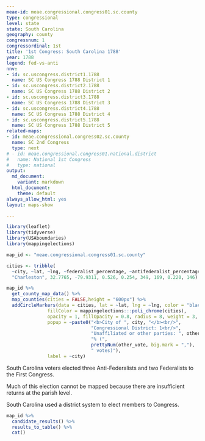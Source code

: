 ```yaml
---
meae-id: meae.congressional.congress01.sc.county
type: congressional
level: state
state: South Carolina
geography: county
congressnum: 1
congressordinal: 1st
title: '1st Congress: South Carolina 1788'
year: 1788
legend: fed-vs-anti
nnv:
- id: sc.uscongress.district1.1788
  name: SC US Congress 1788 District 1
- id: sc.uscongress.district2.1788
  name: SC US Congress 1788 District 2
- id: sc.uscongress.district3.1788
  name: SC US Congress 1788 District 3
- id: sc.uscongress.district4.1788
  name: SC US Congress 1788 District 4
- id: sc.uscongress.district5.1788
  name: SC US Congress 1788 District 5
related-maps:
- id: meae.congressional.congress02.sc.county
  name: SC 2nd Congress
  type: next
# - id: meae.congressional.congress01.national.district
#   name: National 1st Congress
#   type: national
output:
  md_document:
    variant: markdown
  html_document:
    theme: default
always_allow_html: yes
layout: maps-show

---
```


```r
library(leaflet)
library(tidyverse)
library(USAboundaries)
library(mappingelections)

map_id <- "meae.congressional.congress01.sc.county"

cities <- tribble(
  ~city, ~lat, ~lng, ~federalist_percentage, ~antifederalist_percentage, ~federalist_vote, ~antifederalist_vote, ~other_percentage, ~other_vote,
  "Charleston", 32.7765, -79.9311, 0.526, 0.254, 349, 169, 0.220, 146)

```

<div class="map">

```r
map_id %>%
  get_county_map_data() %>%
  map_counties(cities = FALSE,height = "600px") %>% 
  addCircleMarkers(data = cities, lat = ~lat, lng = ~lng, color = "black",
               fillColor = mappingelections:::poli_chrome(cities),
               opacity = 1, fillOpacity = 0.8, radius = 8, weight = 3,
               popup = ~paste0("<b>City of ", city, "</b><br/>",
                               "Congressional District: 1<br/>",
                               "Unaffiliated or other parties: ", other_percentage * 100,
                               "% (", 
                               prettyNum(other_vote, big.mark = ","), 
                               " votes)"),
               label = ~city) 
```

</div>

South Carolina voters elected three Anti-Federalists and two Federalists to the First Congress. 

Much of this election cannot be mapped because there are insufficient returns at the parish level.

South Carolina used a district system to elect members to Congress.

<div class="results-table">

```r
map_id %>%
  candidate_results() %>%
  results_to_table() %>%
  cat()
```

</div>

